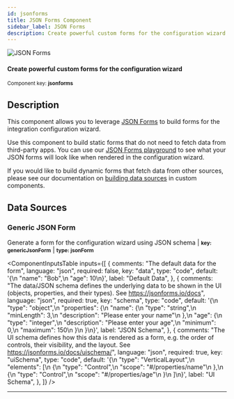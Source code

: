 ```yaml
---
id: jsonforms
title: JSON Forms Component
sidebar_label: JSON Forms
description: Create powerful custom forms for the configuration wizard. Learn more about using Prismatic's JSON Forms component.
---
```


[//]: # "DO NOT EDIT THIS FILE MANUALLY."
[//]: # "This file was auto generated using scripts in docusaurus/scripts/components/"


<div className="avatar">
  <div className="avatar__photo-link avatar__photo avatar__photo--lg">
    <img
      src="/docs/img/components/icons/60/anNvbmZvcm1z.png"
      alt="JSON Forms"
    />
  </div>
  <div className="avatar__intro">
    <h4 className="avatar__name">
      Create powerful custom forms for the configuration wizard
    </h4>
    <small className="avatar__subtitle">
      Component key: <b>jsonforms</b>
    </small>
  </div>
</div>

## Description

This component allows you to leverage [JSON Forms](https://jsonforms.io/) to build forms for the integration configuration wizard.

Use this component to build static forms that do not need to fetch data from third-party apps.
You can use our <a href='/jsonforms/playground/'>JSON Forms playground</a> to see what your JSON forms will look like when rendered in the configuration wizard.

If you would like to build dynamic forms that fetch data from other sources, please see our documentation on [building data sources](custom-components/writing-custom-components.mdx#json-forms-data-sources) in custom components.

## Data Sources

<div id="genericjsonform" />

### Generic JSON Form

Generate a form for the configuration wizard using JSON schema | <small><b>key: genericJsonForm</b></small> | <small><b>type: jsonForm</b></small>

<ComponentInputsTable
  inputs={[
    {
      comments: "The default data for the form",
      language: "json",
      required: false,
      key: "data",
      type: "code",
      default: '{\n  "name": "Bob",\n  "age": 10\n}',
      label: "Default Data",
    },
    {
      comments:
        "The data/JSON schema defines the underlying data to be shown in the UI (objects, properties, and their types). See https://jsonforms.io/docs",
      language: "json",
      required: true,
      key: "schema",
      type: "code",
      default:
        '{\n  "type": "object",\n  "properties": {\n    "name": {\n      "type": "string",\n      "minLength": 3,\n      "description": "Please enter your name"\n    },\n    "age": {\n      "type": "integer",\n      "description": "Please enter your age",\n      "minimum": 0,\n      "maximum": 150\n    }\n  }\n}',
      label: "JSON Schema",
    },
    {
      comments:
        "The UI schema defines how this data is rendered as a form, e.g. the order of controls, their visibility, and the layout. See https://jsonforms.io/docs/uischema/",
      language: "json",
      required: true,
      key: "uiSchema",
      type: "code",
      default:
        '{\n  "type": "VerticalLayout",\n  "elements": [\n    {\n      "type": "Control",\n      "scope": "#/properties/name"\n    },\n    {\n      "type": "Control",\n      "scope": "#/properties/age"\n    }\n  ]\n}',
      label: "UI Schema",
    },
  ]}
/>

<hr className="componentActionSeparator" />
